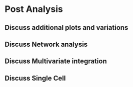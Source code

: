 # Post Analysis

## Discuss additional plots and variations 
## Discuss Network analysis
## Discuss Multivariate integration
## Discuss Single Cell
